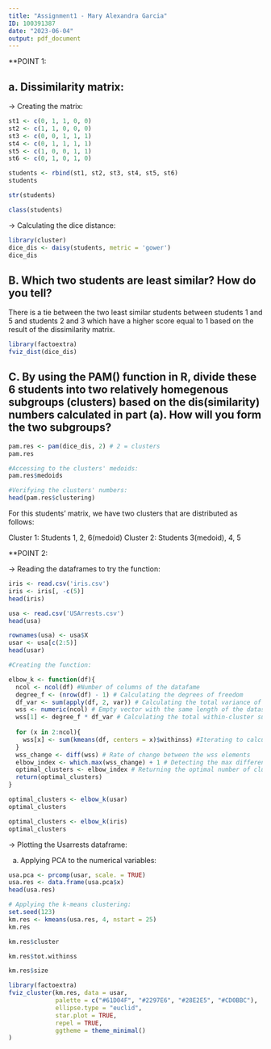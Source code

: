 ---
title: "Assignment1 - Mary Alexandra Garcia"
ID: 100391387
date: "2023-06-04"
output: pdf_document
---

**POINT 1:

## a. Dissimilarity matrix:

-> Creating the matrix:
```{r}
st1 <- c(0, 1, 1, 0, 0)
st2 <- c(1, 1, 0, 0, 0)
st3 <- c(0, 0, 1, 1, 1)
st4 <- c(0, 1, 1, 1, 1)
st5 <- c(1, 0, 0, 1, 1)
st6 <- c(0, 1, 0, 1, 0)
```

```{r}
students <- rbind(st1, st2, st3, st4, st5, st6)
students
```
```{r}
str(students)
```

```{r}
class(students)
```
-> Calculating the dice distance:
```{r}
library(cluster)
dice_dis <- daisy(students, metric = 'gower')
dice_dis
```

## B. Which two students are least similar? How do you tell?

There is a tie between the two least similar students between students 1 and 5 and students 2 and 3 which have a higher score equal to 1 based on the result of the dissimilarity matrix.

```{r}
library(factoextra)
fviz_dist(dice_dis)
```

## C. By using the PAM() function in R, divide these 6 students into two relatively homegenous subgroups (clusters) based on the dis(similarity) numbers calculated in part (a). How will you form the two subgroups?

```{r}
pam.res <- pam(dice_dis, 2) # 2 = clusters
pam.res
```

```{r}
#Accessing to the clusters' medoids:
pam.res$medoids
```

```{r}
#Verifying the clusters' numbers:
head(pam.res$clustering)
```
For this students' matrix, we have two clusters that are distributed as follows:

Cluster 1: Students 1, 2, 6(medoid)
Cluster 2: Students 3(medoid), 4, 5

**POINT 2:

-> Reading the dataframes to try the function:
```{r}
iris <- read.csv('iris.csv')
iris <- iris[, -c(5)]
head(iris)
```

```{r}
usa <- read.csv('USArrests.csv')
head(usa)
```

```{r}
rownames(usa) <- usa$X
usar <- usa[c(2:5)]
head(usar)
```



```{r}
#Creating the function:

elbow_k <- function(df){
  ncol <- ncol(df) #Number of columns of the datafame
  degree_f <- (nrow(df) - 1) # Calculating the degrees of freedom
  df_var <- sum(apply(df, 2, var)) # Calculating the total variance of the dataframe
  wss <- numeric(ncol) # Empty vector with the same length of the dataset columns to store the                            Within Sum Square (wss) result.
  wss[1] <- degree_f * df_var # Calculating the total within-cluster sum of squares (wss) and                                   store them in the first column of wss 
  
  for (x in 2:ncol){
    wss[x] <- sum(kmeans(df, centers = x)$withinss) #Iterating to calculate the wss for each                                                         cluster from 2 to the number of columns
  }
  wss_change <- diff(wss) # Rate of change between the wss elements
  elbow_index <- which.max(wss_change) + 1 # Detecting the max difference between the wss values                                              and adding one element
  optimal_clusters <- elbow_index # Returning the optimal number of clusters
  return(optimal_clusters)
}
```

```{r}
optimal_clusters <- elbow_k(usar)
optimal_clusters
```

```{r}
optimal_clusters <- elbow_k(iris)
optimal_clusters
```
-> Plotting the Usarrests dataframe:

a. Applying PCA to the numerical variables:
```{r}
usa.pca <- prcomp(usar, scale. = TRUE)
usa.res <- data.frame(usa.pca$x)
head(usa.res)
```

```{r}
# Applying the k-means clustering:
set.seed(123)
km.res <- kmeans(usa.res, 4, nstart = 25)
km.res
```


```{r}
km.res$cluster
```
```{r}
km.res$tot.withinss
```
```{r}
km.res$size
```

```{r}
library(factoextra)
fviz_cluster(km.res, data = usar,
             palette = c("#61D04F", "#2297E6", "#28E2E5", "#CD0BBC"),
             ellipse.type = "euclid",
             star.plot = TRUE,
             repel = TRUE,
             ggtheme = theme_minimal()
)
```



